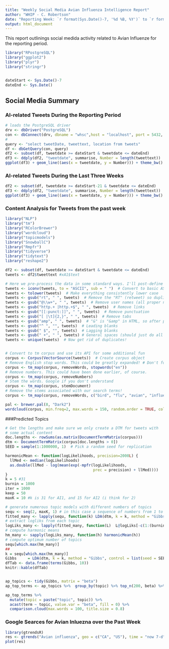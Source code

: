 ```yaml
---
title: "Weekly Social Media Avian Influenza Intelligence Report"
author: "WHIP - C. Robertson"
date: "Reporting Week: `r format(Sys.Date()-7, '%d %B, %Y')` to `r format(Sys.Date(), '%d %B, %Y')`"
output: html_document
---
```


This report outlinings social medida activity related to Avian Influenze for the reporting period.


```r
library("RPostgreSQL")
library("ggplot2")
library("plyr")
library("stringr")


dateStart <- Sys.Date()-7
dateEnd <- Sys.Date()

```


## Social Media Summary
### AI-related Tweets During the Reporting Period
```r
# loads the PostgreSQL driver
drv <- dbDriver("PostgreSQL")
con <- dbConnect(drv, dbname = "whsc",host = "localhost", port = 5432, user = "postgres")
#
query <- "select tweetDate, tweettext, location from tweets"
df <- dbGetQuery(con, query)
df2 <- subset(df, tweetdate >= dateStart & tweetdate <= dateEnd)
df3 <- ddply(df2, "tweetdate", summarise, Number = length(tweettext))
ggplot(df3) + geom_line((aes(x = tweetdate, y = Number))) + theme_bw() + labs(x = "Date", y = "# of Tweets related to AI")


```

### AI-related Tweets During the Last Three Weeks
```r
df2 <- subset(df, tweetdate >= dateStart-21 & tweetdate <= dateEnd)
df3 <- ddply(df2, "tweetdate", summarise, Number = length(tweettext))
ggplot(df3) + geom_line((aes(x = tweetdate, y = Number))) + theme_bw() + labs(x = "Date", y = "# of Tweets related to AI")

```

### Content Analysis for Tweets from the past week
```r
library("NLP")
library("tm")
library("RColorBrewer")
library("wordcloud")
library("topicmodels")
library("SnowballC")
library("Rmpfr")
library("tidyverse")
library("tidytext")
library("reshape2")

df2 <- subset(df, tweetdate >= dateStart & tweetdate <= dateEnd)
tweets <- df2$tweettext #xA1$text

# Here we pre-process the data in some standard ways. I'll post-define each step
tweets <- iconv(tweets, to = "ASCII", sub = " ")  # Convert to basic ASCII text to avoid silly characters
tweets <- tolower(tweets)  # Make everything consistently lower case
tweets <- gsub("rt", " ", tweets)  # Remove the "RT" (retweet) so duplicates are duplicates
tweets <- gsub("@\\w+", " ", tweets)  # Remove user names (all proper names if you're wise!)
tweets <- gsub("http.+ |http.+$", " ", tweets)  # Remove links
tweets <- gsub("[[:punct:]]", " ", tweets)  # Remove punctuation
tweets <- gsub("[ |\t]{2,}", " ", tweets)  # Remove tabs
tweets <- gsub("amp", " ", tweets)  # "&" is "&amp" in HTML, so after punctuation removed ...
tweets <- gsub("^ ", "", tweets)  # Leading blanks
tweets <- gsub(" $", "", tweets)  # Lagging blanks
tweets <- gsub(" +", " ", tweets) # General spaces (should just do all whitespaces no?)
tweets <- unique(tweets)  # Now get rid of duplicates!


# Convert to tm corpus and use its API for some additional fun
corpus <- Corpus(VectorSource(tweets))  # Create corpus object
# Remove English stop words. This could be greatly expanded! # Don't forget the mc.cores thing
corpus <- tm_map(corpus, removeWords, stopwords("en"))  
# Remove numbers. This could have been done earlier, of course.
corpus <- tm_map(corpus, removeNumbers)
# Stem the words. Google if you don't understand
corpus <- tm_map(corpus, stemDocument)
# Remove the stems associated with our search terms!
corpus <- tm_map(corpus, removeWords, c("bird", "flu", "avian", "influenza", "poultry"))

pal <- brewer.pal(8, "Dark2")
wordcloud(corpus, min.freq=2, max.words = 150, random.order = TRUE, col = pal)
```


###Predicted Topics
```r
# Get the lengths and make sure we only create a DTM for tweets with
# some actual content
doc.lengths <- rowSums(as.matrix(DocumentTermMatrix(corpus)))
dtm <- DocumentTermMatrix(corpus[doc.lengths > 0])
SEED = sample(1:1000000, 1)  # Pick a random seed for replication

harmonicMean <- function(logLikelihoods, precision=2000L) {
  llMed <- median(logLikelihoods)
  as.double(llMed - log(mean(exp(-mpfr(logLikelihoods,
                                       prec = precision) + llMed))))
}
k = 5 #31
burnin = 1000
iter = 1000
keep = 50
maxK = 10 #k is 31 for AI1, and 15 for AI2 (i think for 2)

# generate numerous topic models with different numbers of topics
sequ <- seq(2, maxK, 1) # in this case a sequence of numbers from 1 to 50, by ones.
fitted_many <- lapply(sequ, function(k) LDA(dtm, k = k, method = "Gibbs",control = list(burnin = burnin, iter = iter, keep = keep) ))
# extract logliks from each topic
logLiks_many <- lapply(fitted_many, function(L)  L@logLiks[-c(1:(burnin/keep))])
# compute harmonic means
hm_many <- sapply(logLiks_many, function(h) harmonicMean(h))
# compute optimum number of topics
sequ[which.max(hm_many)]
##
k = sequ[which.max(hm_many)]
Gibbs     = LDA(dtm, k = k, method = "Gibbs", control = list(seed = SEED, burnin = 1000, thin = 100,    iter = 1000))
dfTab <- data.frame(terms(Gibbs, 10))
knitr::kable(dfTab)


ap_topics <- tidy(Gibbs, matrix = "beta")
ap_top_terms <- ap_topics %>%  group_by(topic) %>% top_n(200, beta) %>% ungroup() %>% arrange(topic, -beta)

ap_top_terms %>%
  mutate(topic = paste("topic", topic)) %>%
  acast(term ~ topic, value.var = "beta", fill = 0) %>%
  comparison.cloud(max.words = 100, title.size = 0.8)
```

### Google Searces for Avian Inluezna over the Past Week
```r
library(gtrendsR)  
res <- gtrends("Avian influenza", geo = c("CA", "US"), time = "now 7-d")
plot(res)

```
